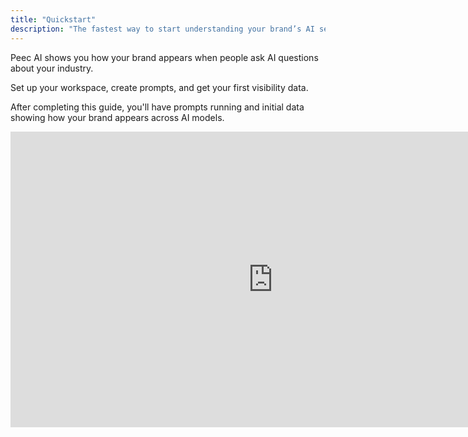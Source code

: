 ```yaml
---
title: "Quickstart"
description: "The fastest way to start understanding your brand’s AI search presence."
---
```


Peec AI shows you how your brand appears when people ask AI questions about your industry.

Set up your workspace, create prompts, and get your first visibility data.

After completing this guide, you'll have prompts running and initial data showing how your brand appears across AI models.

<iframe width="840" height="472.5" src="https://www.youtube.com/embed/Cmq_8EzawNw?si=xFGYd3YYDLyEr1Id&controls=0" title="YouTube video player" frameborder="0" allow="accelerometer; autoplay; clipboard-write; encrypted-media; gyroscope; picture-in-picture; web-share" referrerpolicy="strict-origin-when-cross-origin" allowfullscreen />

## Step 1: Set up your Workspace

<Info>
  **The workspace name must exactly match your brand.**

  It is the term we use when analyzing responses, so it’s important that it reflects your actual brand.

  You’ll also see your brand listed under “Competitors” because our system treats your brand as one of the competitors during the analysis process.
</Info>

Define your brand basics in the **Workspace** settings:

- **Brand name:** the name of the brand exactly as you want us to look for it in AI responses
- **Domain:** brand’s main website domain
- **IP Address:** choose where to run prompts from
- **Models:** select which AI models to track based on your plan

## Step 2: Create your first prompts

Prompts are the actual questions people type into ChatGPT, Perplexity, Google, and other AI tools — they're essential for generating your data.

For example, "What project management tool would be best for a remote team of 10 people with a tight budget?"

Navigate to the **Prompts** page in your sidebar and start with 3-5 questions where you’d want your brand to appear.

Quick start options:

- **Use suggestions:** Accept prompts we generate based on your website and industry.
- **Add manually:** Click **Add** and enter your own questions.

## Step 3: Review your Dashboard

Within 24 hours, check your dashboard for your first visibility data. Learn how to read your results in our dashboard guide.